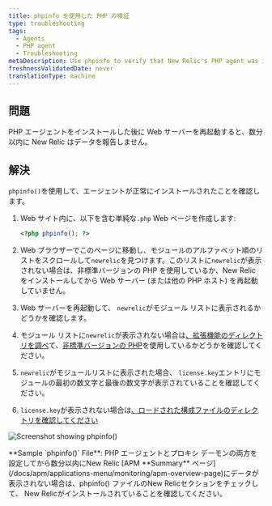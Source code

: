 ```yaml
---
title: phpinfo を使用した PHP の検証
type: troubleshooting
tags:
  - Agents
  - PHP agent
  - Troubleshooting
metaDescription: Use phpinfo to verify that New Relic's PHP agent was installed correctly.
freshnessValidatedDate: never
translationType: machine
---
```


## 問題

PHP エージェントをインストールした後に Web サーバーを再起動すると、数分以内に New Relic はデータを報告しません。

## 解決

`phpinfo()`を使用して、エージェントが正常にインストールされたことを確認します。

1. Web サイト内に、以下を含む単純な`.php` Web ページを作成します:

   ```php
   <?php phpinfo(); ?>
   ```

2. Web ブラウザーでこのページに移動し、モジュールのアルファベット順のリストをスクロールして`newrelic`を見つけます。このリストに`newrelic`が表示されない場合は、非標準バージョンの PHP を使用しているか、New Relic をインストールしてから Web サーバー (または他の PHP ホスト) を再起動していません。

3. Web サーバーを再起動して、 `newrelic`がモジュール リストに表示されるかどうかを確認します。

4. モジュール リストに`newrelic`が表示されない場合は[、拡張機能のディレクトリを調べ](/docs/php/php-kb-104)て、[非標準バージョンの PHP](/docs/php/php-agent-installation-non-standard-php)を使用しているかどうかを確認してください。

5. `newrelic`がモジュールリストに表示された場合、 `license.key`エントリにモジュールの最初の数文字と最後の数文字が表示されていることを確認してください。<InlinePopover type="licenseKey"/>

6. `license.key`が表示されない場合は[、ロードされた構成ファイルのディレクトリを確認してください](/docs/agents/php-agent/troubleshooting/checking-loaded-configuration-files-directory)

<img
  alt="Screenshot showing phpinfo()"
  src="/images/apm_diagram_php-nr-license.webp"
/>

<figcaption>
  <DNT>**Sample `phpinfo()` File**</DNT>: PHP エージェントとプロキシ デーモンの両方を設定してから数分以内にNew Relic [APM <DNT>**Summary**</DNT> ページ](/docs/apm/applications-menu/monitoring/apm-overview-page)にデータが表示されない場合は、phpinfo() ファイルのNew Relicセクションをチェックして、 New Relicがインストールされていることを確認してください。
</figcaption>
